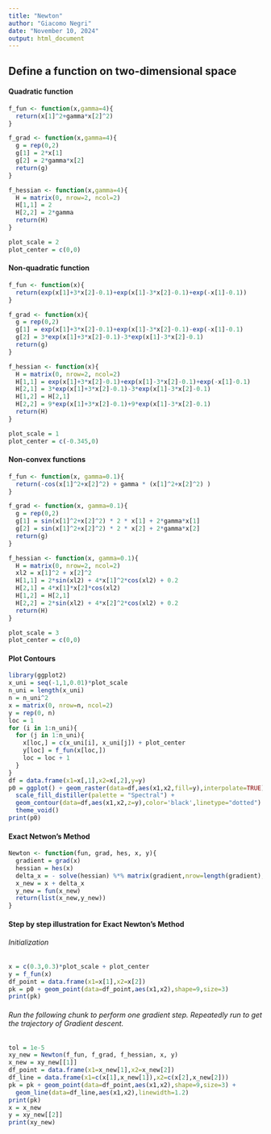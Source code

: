 ---
title: "Newton"
author: "Giacomo Negri"
date: "November 10, 2024"
output: html_document
---


## Define a function on two-dimensional space

#### Quadratic function
```{r}
f_fun <- function(x,gamma=4){
  return(x[1]^2+gamma*x[2]^2)
}

f_grad <- function(x,gamma=4){
  g = rep(0,2)
  g[1] = 2*x[1]
  g[2] = 2*gamma*x[2]
  return(g)
}

f_hessian <- function(x,gamma=4){
  H = matrix(0, nrow=2, ncol=2)
  H[1,1] = 2
  H[2,2] = 2*gamma
  return(H)
}

plot_scale = 2
plot_center = c(0,0)
```

#### Non-quadratic function
```{r}
f_fun <- function(x){
  return(exp(x[1]+3*x[2]-0.1)+exp(x[1]-3*x[2]-0.1)+exp(-x[1]-0.1))
}

f_grad <- function(x){
  g = rep(0,2)
  g[1] = exp(x[1]+3*x[2]-0.1)+exp(x[1]-3*x[2]-0.1)-exp(-x[1]-0.1)
  g[2] = 3*exp(x[1]+3*x[2]-0.1)-3*exp(x[1]-3*x[2]-0.1)
  return(g)
}

f_hessian <- function(x){
  H = matrix(0, nrow=2, ncol=2)
  H[1,1] = exp(x[1]+3*x[2]-0.1)+exp(x[1]-3*x[2]-0.1)+exp(-x[1]-0.1)
  H[2,1] = 3*exp(x[1]+3*x[2]-0.1)-3*exp(x[1]-3*x[2]-0.1)
  H[1,2] = H[2,1]
  H[2,2] = 9*exp(x[1]+3*x[2]-0.1)+9*exp(x[1]-3*x[2]-0.1)
  return(H)
}

plot_scale = 1
plot_center = c(-0.345,0)
```

#### Non-convex functions
```{r}
f_fun <- function(x, gamma=0.1){
  return(-cos(x[1]^2+x[2]^2) + gamma * (x[1]^2+x[2]^2) )
}

f_grad <- function(x, gamma=0.1){
  g = rep(0,2)
  g[1] = sin(x[1]^2+x[2]^2) * 2 * x[1] + 2*gamma*x[1]
  g[2] = sin(x[1]^2+x[2]^2) * 2 * x[2] + 2*gamma*x[2]
  return(g)
}

f_hessian <- function(x, gamma=0.1){
  H = matrix(0, nrow=2, ncol=2)
  xl2 = x[1]^2 + x[2]^2
  H[1,1] = 2*sin(xl2) + 4*x[1]^2*cos(xl2) + 0.2
  H[2,1] = 4*x[1]*x[2]*cos(xl2)
  H[1,2] = H[2,1]
  H[2,2] = 2*sin(xl2) + 4*x[2]^2*cos(xl2) + 0.2
  return(H) 
}

plot_scale = 3
plot_center = c(0,0)
```


#### Plot Contours
```{r}
library(ggplot2)
x_uni = seq(-1,1,0.01)*plot_scale
n_uni = length(x_uni)
n = n_uni^2
x = matrix(0, nrow=n, ncol=2)
y = rep(0, n)
loc = 1
for (i in 1:n_uni){
  for (j in 1:n_uni){
    x[loc,] = c(x_uni[i], x_uni[j]) + plot_center
    y[loc] = f_fun(x[loc,])
    loc = loc + 1
  }
}
df = data.frame(x1=x[,1],x2=x[,2],y=y)
p0 = ggplot() + geom_raster(data=df,aes(x1,x2,fill=y),interpolate=TRUE) + 
  scale_fill_distiller(palette = "Spectral") + 
  geom_contour(data=df,aes(x1,x2,z=y),color='black',linetype="dotted") + 
  theme_void()
print(p0)
```


#### Exact Netwon's Method
```{r}
Newton <- function(fun, grad, hes, x, y){
  gradient = grad(x)
  hessian = hes(x)
  delta_x = - solve(hessian) %*% matrix(gradient,nrow=length(gradient),ncol=1)
  x_new = x + delta_x
  y_new = fun(x_new)
  return(list(x_new,y_new))
}
```


#### Step by step illustration for Exact Newton's Method
###### Initialization
```{r}
x = c(0.3,0.3)*plot_scale + plot_center
y = f_fun(x)
df_point = data.frame(x1=x[1],x2=x[2])
pk = p0 + geom_point(data=df_point,aes(x1,x2),shape=9,size=3)
print(pk)
```
###### Run the following chunk to perform one gradient step. Repeatedly run to get the trajectory of Gradient descent.
```{r}
tol = 1e-5
xy_new = Newton(f_fun, f_grad, f_hessian, x, y)
x_new = xy_new[[1]]
df_point = data.frame(x1=x_new[1],x2=x_new[2])
df_line = data.frame(x1=c(x[1],x_new[1]),x2=c(x[2],x_new[2]))
pk = pk + geom_point(data=df_point,aes(x1,x2),shape=9,size=3) + 
  geom_line(data=df_line,aes(x1,x2),linewidth=1.2)
print(pk)
x = x_new
y = xy_new[[2]]
print(xy_new)
```









